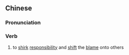 ==Chinese==
{{zh-forms|s=卸责}}

===Pronunciation===
{{zh-pron
|m=xièzé
|c=se3 zaak3
|mn=qz:sià-chit/tw,xm,zz:sià-chek
|cat=v
}}

===Verb===
{{zh-verb}}

# to [[shirk]] [[responsibility]] and [[shift]] the [[blame]] onto others